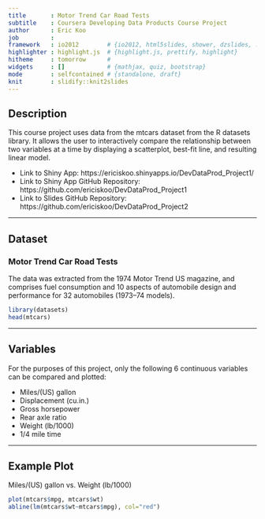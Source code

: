 ```yaml
---
title       : Motor Trend Car Road Tests
subtitle    : Coursera Developing Data Products Course Project
author      : Eric Koo
job         : 
framework   : io2012        # {io2012, html5slides, shower, dzslides, ...}
highlighter : highlight.js  # {highlight.js, prettify, highlight}
hitheme     : tomorrow      # 
widgets     : []            # {mathjax, quiz, bootstrap}
mode        : selfcontained # {standalone, draft}
knit        : slidify::knit2slides
---
```


## Description

This course project uses data from the mtcars dataset from the R datasets library. It allows the user to interactively compare the relationship between two variables at a time by displaying a scatterplot, best-fit line, and resulting linear model.

- Link to Shiny App: https://ericiskoo.shinyapps.io/DevDataProd_Project1/
- Link to Shiny App GitHub Repository: https://github.com/ericiskoo/DevDataProd_Project1
- Link to Slides GitHub Repository: https://github.com/ericiskoo/DevDataProd_Project2

---

## Dataset

### Motor Trend Car Road Tests

The data was extracted from the 1974 Motor Trend US magazine, and comprises fuel consumption and 10 aspects of automobile design and performance for 32 automobiles (1973–74 models).

```r
library(datasets)
head(mtcars)
```

---

## Variables

For the purposes of this project, only the following 6 continuous variables can be compared and plotted:

- Miles/(US) gallon
- Displacement (cu.in.)
- Gross horsepower
- Rear axle ratio
- Weight (lb/1000)
- 1/4 mile time

---

## Example Plot

Miles/(US) gallon vs. Weight (lb/1000) 

```r
plot(mtcars$mpg, mtcars$wt)
abline(lm(mtcars$wt~mtcars$mpg), col="red")
```

